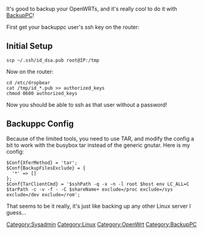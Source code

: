 It's good to backup your OpenWRTs, and it's really cool to do it with [[BackupPC]]!

First get your backuppc user's ssh key on the router:

== Initial Setup ==
 scp ~/.ssh/id_dsa.pub root@IP:/tmp

Now on the router:
 cd /etc/dropbear
 cat /tmp/id_*.pub >> authorized_keys
 chmod 0600 authorized_keys

Now you should be able to ssh as that user without a password!

== Backuppc Config ==
Because of the limited tools, you need to use TAR, and modify the config a bit to work with the busybox tar instead of the generic gnutar. Here is my config:
<pre>
$Conf{XferMethod} = 'tar';
$Conf{BackupFilesExclude} = {
  '*' => []
};
$Conf{TarClientCmd} = '$sshPath -q -x -n -l root $host env LC_ALL=C $tarPath -c -v -f - -C $shareName+ exclude=/proc exclude=/sys exclude=/dev exclude=/rom';

</pre>

That seems to be it really, it's just like backing up any other Linux server I guess...

[[Category:Sysadmin]][[Category:Linux]][[Category:OpenWrt]][[Category:BackupPC]]